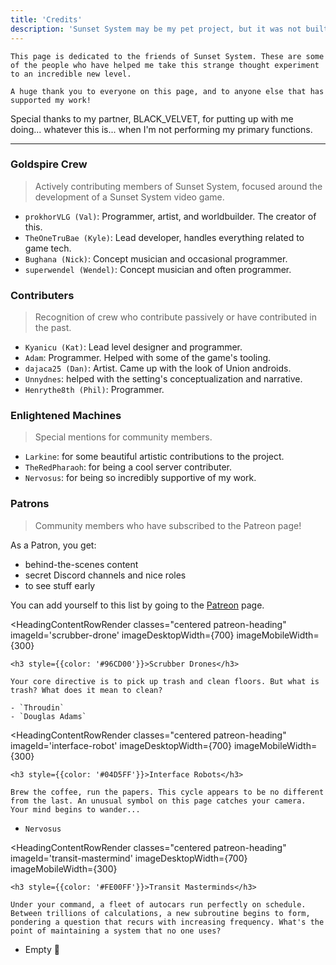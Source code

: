 ```yaml
---
title: 'Credits'
description: 'Sunset System may be my pet project, but it was not built alone!'
---
```


    This page is dedicated to the friends of Sunset System. These are some of the people who have helped me take this strange thought experiment to an incredible new level.

    A huge thank you to everyone on this page, and to anyone else that has supported my work!

<QuoteContentRowRender author={AuthorUniserve} >
    Special thanks to my partner, BLACK_VELVET, for putting up with me doing... whatever this is... when I'm not performing my primary functions.
</QuoteContentRowRender>

---

### Goldspire Crew
> Actively contributing members of Sunset System, focused around the development of a Sunset System video game.

- `prokhorVLG (Val)`: Programmer, artist, and worldbuilder. The creator of this.
- `TheOneTruBae (Kyle)`: Lead developer, handles everything related to game tech.
- `Bughana (Nick)`: Concept musician and occasional programmer.
- `superwendel (Wendel)`: Concept musician and often programmer.

### Contributers
> Recognition of crew who contribute passively or have contributed in the past.

- `Kyanicu (Kat)`: Lead level designer and programmer.
- `Adam`: Programmer. Helped with some of the game's tooling.
- `dajaca25 (Dan)`: Artist. Came up with the look of Union androids.
- `Unnydnes`: helped with the setting's conceptualization and narrative.
- `Henrythe8th (Phil)`: Programmer.

### Enlightened Machines
> Special mentions for community members.

- `Larkine`: for some beautiful artistic contributions to the project.
- `TheRedPharaoh`: for being a cool server contributer.
- `Nervosus`: for being so incredibly supportive of my work.

### Patrons
> Community members who have subscribed to the Patreon page!

As a Patron, you get:

- behind-the-scenes content
- secret Discord channels and nice roles
- to see stuff early

You can add yourself to this list by going to the [<FontAwesomeIcon icon={faPatreon} /> Patreon](https://www.patreon.com/prokhorVLG) page.

<HeadingContentRowRender 
    classes="centered patreon-heading" 
    imageId='scrubber-drone' 
    imageDesktopWidth={700} 
    imageMobileWidth={300} 
>
    <h3 style={{color: '#96CD00'}}>Scrubber Drones</h3>
    
    Your core directive is to pick up trash and clean floors. But what is trash? What does it mean to clean?
</HeadingContentRowRender>

    - `Throudin`
    - `Douglas Adams`

<HeadingContentRowRender 
    classes="centered patreon-heading" 
    imageId='interface-robot' 
    imageDesktopWidth={700} 
    imageMobileWidth={300} 
>
    <h3 style={{color: '#04D5FF'}}>Interface Robots</h3>
    
    Brew the coffee, run the papers. This cycle appears to be no different from the last. An unusual symbol on this page catches your camera. Your mind begins to wander...
</HeadingContentRowRender>
    
- `Nervosus`

<HeadingContentRowRender 
    classes="centered patreon-heading" 
    imageId='transit-mastermind' 
    imageDesktopWidth={700} 
    imageMobileWidth={300} 
>
    <h3 style={{color: '#FE00FF'}}>Transit Masterminds</h3>

    Under your command, a fleet of autocars run perfectly on schedule. Between trillions of calculations, a new subroutine begins to form, pondering a question that recurs with increasing frequency. What's the point of maintaining a system that no one uses?
</HeadingContentRowRender>

- Empty 🥹